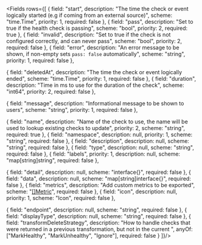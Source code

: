<Fields rows={[
  {
    field: "start",
    description: "The time the check or event logically started (e.g if coming from an external source)",
    scheme: "time.Time",
     priority: 1,
    required: false
  },
  {
    field: "pass",
    description: "Set to true if the health check is passing",
    scheme: "bool",
    priority: 2,
    required: true
  },
  {
    field: "invalid",
    description: "Set to true if the check is not configured correctly, and can never pass",
    scheme: "bool",
      priority: 2,
    required: false
  },
    {
    field: "error",
    description: "An error message to be shown, if non-empty sets `pass: false` automatically",
    scheme: "string",
        priority: 1,
    required: false
  },

  {
    field: "deletedAt",
    description: "The time the check or event logically ended",
    scheme: "time.Time",
      priority: 1,
    required: false
  },
  {
    field: "duration",
    description: "Time in ms to use for the duration of the check",
    scheme: "int64",
    priority: 2,
    required: false
  },

  {
    field: "message",
    description: "Informational message to be shown to users",
    scheme: "string",
        priority: 1,
    required: false
  },

  {
    field: "name",
    description: "Name of the check to use, the name will be used to lookup existing checks to update",
    priority: 2,
    scheme: "string",
    required: true
  },
    {
    field: "namespace",
    description: null,
           priority: 1,
    scheme: "string",
    required: false
  },
    {
    field: "description",
    description: null,
    scheme: "string",
    required: false
  },
    {
    field: "type",
    description: null,
    scheme: "string",
    required: false
  },
  {
    field: "labels",
           priority: 1,
    description: null,
    scheme: "map[string]string",
    required: false
  },

  {
    field: "detail",
    description: null,
    scheme: "interface{}",
    required: false
  },
  {
    field: "data",
    description: null,
    scheme: "map[string]interface{}",
    required: false
  },
  {
    field: "metrics",
    description: "Add custom metrics to be exported",
    scheme: "[[]Metric](../metrics/custom-metrics#metric)",
    required: false
  },
  {
    field: "icon",
    description: null,
        priority: 1,
    scheme: "Icon",
    required: false
  },

  {
    field: "endpoint",
    description: null,
    scheme: "string",
    required: false
  },
    {
    field: "displayType",
    description: null,
    scheme: "string",
    required: false
  },
  {
    field: "transformDeleteStrategy",
    description: "How to handle checks that were returned in a previous transformation, but not in the current ",
    anyOf: ["MarkHealthy", "MarkUnhealthy", "Ignore"],
    required: false
  }
]}/>
